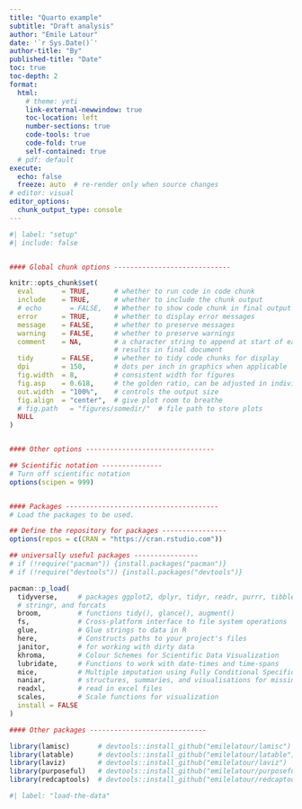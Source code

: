 ```yaml
---
title: "Quarto example"
subtitle: "Draft analysis"
author: "Emile Latour"
date: '`r Sys.Date()`'
author-title: "By"
published-title: "Date"
toc: true
toc-depth: 2
format:
  html:
    # theme: yeti
    link-external-newwindow: true
    toc-location: left
    number-sections: true
    code-tools: true
    code-fold: true
    self-contained: true
  # pdf: default
execute:
  echo: false
  freeze: auto  # re-render only when source changes
# editor: visual
editor_options:
  chunk_output_type: console
---
```



```r
#| label: "setup"
#| include: false


#### Global chunk options -----------------------------

knitr::opts_chunk$set(
  eval       = TRUE,      # whether to run code in code chunk
  include    = TRUE,      # whether to include the chunk output
  # echo       = FALSE,   # Whether to show code chunk in final output
  error      = TRUE,      # whether to display error messages
  message    = FALSE,     # whether to preserve messages
  warning    = FALSE,     # whether to preserve warnings
  comment    = NA,        # a character string to append at start of each line of 
                          # results in final document
  tidy       = FALSE,     # whether to tidy code chunks for display
  dpi        = 150,       # dots per inch in graphics when applicable
  fig.width  = 8,         # consistent width for figures
  fig.asp    = 0.618,     # the golden ratio, can be adjusted in individual chunks
  out.width  = "100%",    # controls the output size
  fig.align  = "center",  # give plot room to breathe
  # fig.path   = "figures/somedir/"  # file path to store plots
  NULL
)


#### Other options --------------------------------

## Scientific notation ---------------
# Turn off scientific notation
options(scipen = 999)


#### Packages --------------------------------------
# Load the packages to be used.

## Define the repository for packages ----------------
options(repos = c(CRAN = "https://cran.rstudio.com"))

## universally useful packages ----------------
# if (!require("pacman")) {install.packages("pacman")}
# if (!require("devtools")) {install.packages("devtools")}

pacman::p_load(
  tidyverse,     # packages ggplot2, dplyr, tidyr, readr, purrr, tibble, 
  # stringr, and forcats
  broom,         # functions tidy(), glance(), augment()
  fs,            # Cross-platform interface to file system operations
  glue,          # Glue strings to data in R
  here,          # Constructs paths to your project's files
  janitor,       # for working with dirty data 
  khroma,        # Colour Schemes for Scientific Data Visualization
  lubridate,     # Functions to work with date-times and time-spans 
  mice,          # Multiple imputation using Fully Conditional Specification
  naniar,        # structures, summaries, and visualisations for missing data 
  readxl,        # read in excel files
  scales,        # Scale functions for visualization
  install = FALSE
)

#### Other packages ----------------------------- 

library(lamisc)       # devtools::install_github("emilelatour/lamisc") 
library(latable)      # devtools::install_github("emilelatour/latable")
library(laviz)        # devtools::install_github("emilelatour/laviz") 
library(purposeful)   # devtools::install_github("emilelatour/purposeful")
library(redcaptools)  # devtools::install_github("emilelatour/redcaptools")


```

```r
#| label: "load-the-data"



```
